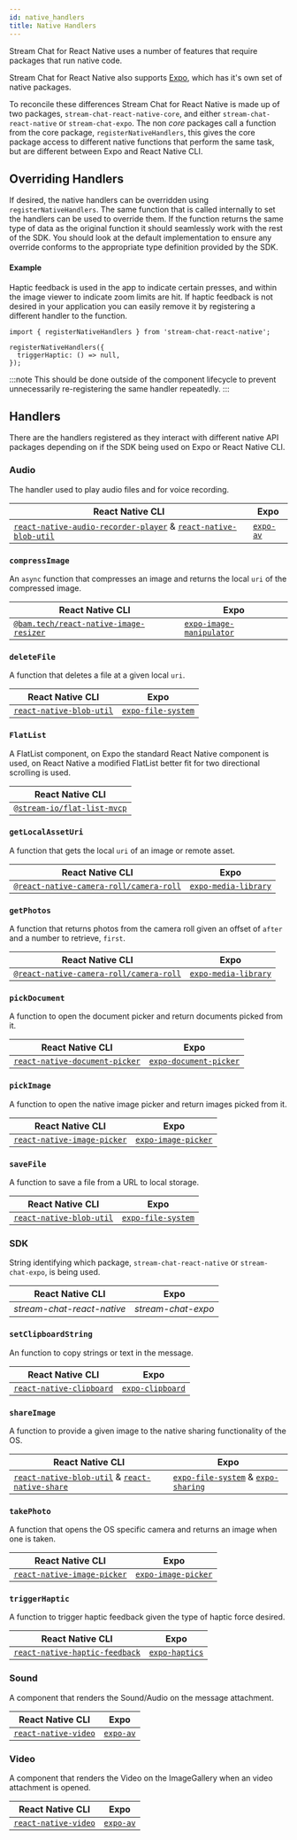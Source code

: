 ```yaml
---
id: native_handlers
title: Native Handlers
---
```


Stream Chat for React Native uses a number of features that require packages that run native code.

Stream Chat for React Native also supports [Expo](https://expo.io/), which has it's own set of native packages.

To reconcile these differences Stream Chat for React Native is made up of two packages, `stream-chat-react-native-core`, and either `stream-chat-react-native` or `stream-chat-expo`.
The non _core_ packages call a function from the core package, `registerNativeHandlers`, this gives the core package access to different native functions that perform the same task, but are different between Expo and React Native CLI.

## Overriding Handlers

If desired, the native handlers can be overridden using `registerNativeHandlers`.
The same function that is called internally to set the handlers can be used to override them.
If the function returns the same type of data as the original function it should seamlessly work with the rest of the SDK.
You should look at the default implementation to ensure any override conforms to the appropriate type definition provided by the SDK.

#### Example

Haptic feedback is used in the app to indicate certain presses, and within the image viewer to indicate zoom limits are hit.
If haptic feedback is not desired in your application you can easily remove it by registering a different handler to the function.

```tsx
import { registerNativeHandlers } from 'stream-chat-react-native';

registerNativeHandlers({
  triggerHaptic: () => null,
});
```

:::note
This should be done outside of the component lifecycle to prevent unnecessarily re-registering the same handler repeatedly.
:::

## Handlers

There are the handlers registered as they interact with different native API packages depending on if the SDK being used on Expo or React Native CLI.

### Audio

The handler used to play audio files and for voice recording.

| React Native CLI                                                                                                                                                                        | Expo                                                       |
| --------------------------------------------------------------------------------------------------------------------------------------------------------------------------------------- | ---------------------------------------------------------- |
| [`react-native-audio-recorder-player`](https://github.com/hyochan/react-native-audio-recorder-player) & [`react-native-blob-util`](https://github.com/RonRadtke/react-native-blob-util) | [`expo-av`](https://docs.expo.dev/versions/latest/sdk/av/) |

### `compressImage`

An `async` function that compresses an image and returns the local `uri` of the compressed image.

| React Native CLI                                                                               | Expo                                                                                   |
| ---------------------------------------------------------------------------------------------- | -------------------------------------------------------------------------------------- |
| [`@bam.tech/react-native-image-resizer`](https://github.com/bamlab/react-native-image-resizer) | [`expo-image-manipulator`](https://docs.expo.io/versions/latest/sdk/imagemanipulator/) |

### `deleteFile`

A function that deletes a file at a given local `uri`.

| React Native CLI                                                                | Expo                                                                       |
| ------------------------------------------------------------------------------- | -------------------------------------------------------------------------- |
| [`react-native-blob-util`](https://github.com/RonRadtke/react-native-blob-util) | [`expo-file-system`](https://docs.expo.io/versions/latest/sdk/filesystem/) |

### `FlatList`

A FlatList component, on Expo the standard React Native component is used, on React Native a modified FlatList better fit for two directional scrolling is used.

| React Native CLI                                                           |
| -------------------------------------------------------------------------- |
| [`@stream-io/flat-list-mvcp`](https://github.com/GetStream/flat-list-mvcp) |

### `getLocalAssetUri`

A function that gets the local `uri` of an image or remote asset.

| React Native CLI                                                                                              | Expo                                                                            |
| ------------------------------------------------------------------------------------------------------------- | ------------------------------------------------------------------------------- |
| [`@react-native-camera-roll/camera-roll`](https://github.com/react-native-cameraroll/react-native-cameraroll) | [`expo-media-library`](https://docs.expo.io/versions/latest/sdk/media-library/) |

### `getPhotos`

A function that returns photos from the camera roll given an offset of `after` and a number to retrieve, `first`.

| React Native CLI                                                                                              | Expo                                                                            |
| ------------------------------------------------------------------------------------------------------------- | ------------------------------------------------------------------------------- |
| [`@react-native-camera-roll/camera-roll`](https://github.com/react-native-cameraroll/react-native-cameraroll) | [`expo-media-library`](https://docs.expo.io/versions/latest/sdk/media-library/) |

### `pickDocument`

A function to open the document picker and return documents picked from it.

| React Native CLI                                                                         | Expo                                                                                |
| ---------------------------------------------------------------------------------------- | ----------------------------------------------------------------------------------- |
| [`react-native-document-picker`](https://github.com/rnmods/react-native-document-picker) | [`expo-document-picker`](https://docs.expo.io/versions/latest/sdk/document-picker/) |

### `pickImage`

A function to open the native image picker and return images picked from it.

| React Native CLI                                                                                      | Expo                                                                         |
| ----------------------------------------------------------------------------------------------------- | ---------------------------------------------------------------------------- |
| [`react-native-image-picker`](https://github.com/react-native-image-picker/react-native-image-picker) | [`expo-image-picker`](https://docs.expo.io/versions/latest/sdk/imagepicker/) |

### `saveFile`

A function to save a file from a URL to local storage.

| React Native CLI                                                                | Expo                                                                       |
| ------------------------------------------------------------------------------- | -------------------------------------------------------------------------- |
| [`react-native-blob-util`](https://github.com/RonRadtke/react-native-blob-util) | [`expo-file-system`](https://docs.expo.io/versions/latest/sdk/filesystem/) |

### SDK

String identifying which package, `stream-chat-react-native` or `stream-chat-expo`, is being used.

| React Native CLI           | Expo               |
| -------------------------- | ------------------ |
| _stream-chat-react-native_ | _stream-chat-expo_ |

### `setClipboardString`

An function to copy strings or text in the message.

| React Native CLI                                                                | Expo                                                                     |
| ------------------------------------------------------------------------------- | ------------------------------------------------------------------------ |
| [`react-native-clipboard`](https://github.com/react-native-clipboard/clipboard) | [`expo-clipboard`](https://docs.expo.dev/versions/latest/sdk/clipboard/) |

### `shareImage`

A function to provide a given image to the native sharing functionality of the OS.

| React Native CLI                                                                                                                                                   | Expo                                                                                                                                             |
| ------------------------------------------------------------------------------------------------------------------------------------------------------------------ | ------------------------------------------------------------------------------------------------------------------------------------------------ |
| [`react-native-blob-util`](https://github.com/RonRadtke/react-native-blob-util) & [`react-native-share`](https://github.com/react-native-share/react-native-share) | [`expo-file-system`](https://docs.expo.io/versions/latest/sdk/filesystem/) & [`expo-sharing`](https://docs.expo.io/versions/latest/sdk/sharing/) |

### `takePhoto`

A function that opens the OS specific camera and returns an image when one is taken.

| React Native CLI                                                                                      | Expo                                                                         |
| ----------------------------------------------------------------------------------------------------- | ---------------------------------------------------------------------------- |
| [`react-native-image-picker`](https://github.com/react-native-image-picker/react-native-image-picker) | [`expo-image-picker`](https://docs.expo.io/versions/latest/sdk/imagepicker/) |

### `triggerHaptic`

A function to trigger haptic feedback given the type of haptic force desired.

| React Native CLI                                                                            | Expo                                                                |
| ------------------------------------------------------------------------------------------- | ------------------------------------------------------------------- |
| [`react-native-haptic-feedback`](https://github.com/junina-de/react-native-haptic-feedback) | [`expo-haptics`](https://docs.expo.io/versions/latest/sdk/haptics/) |

### Sound

A component that renders the Sound/Audio on the message attachment.

| React Native CLI                                                                 | Expo                                                       |
| -------------------------------------------------------------------------------- | ---------------------------------------------------------- |
| [`react-native-video`](https://github.com/react-native-video/react-native-video) | [`expo-av`](https://docs.expo.dev/versions/latest/sdk/av/) |

### Video

A component that renders the Video on the ImageGallery when an video attachment is opened.

| React Native CLI                                                                 | Expo                                                       |
| -------------------------------------------------------------------------------- | ---------------------------------------------------------- |
| [`react-native-video`](https://github.com/react-native-video/react-native-video) | [`expo-av`](https://docs.expo.dev/versions/latest/sdk/av/) |
